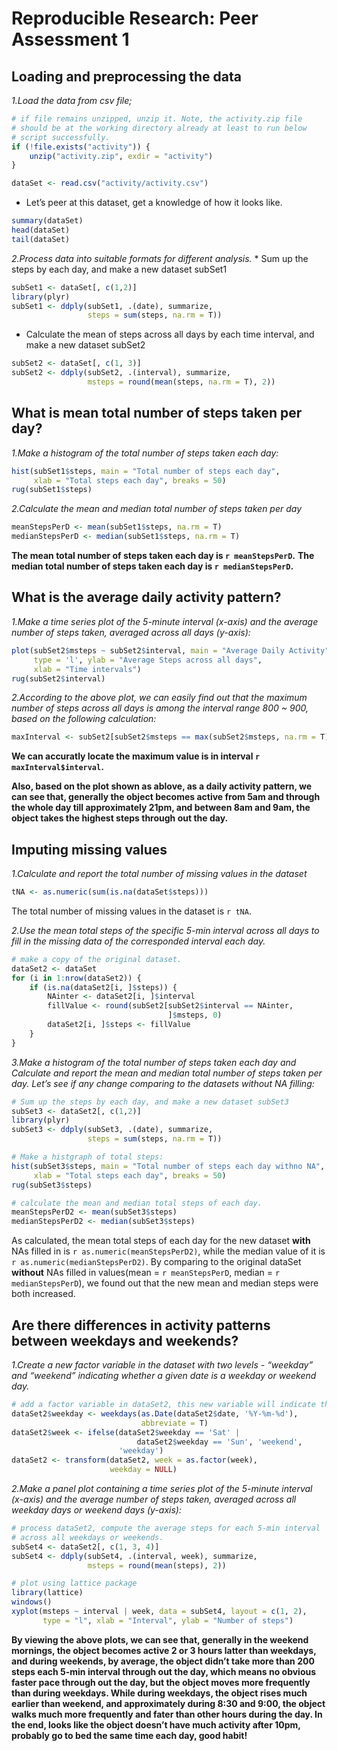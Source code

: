 # Reproducible Research: Peer Assessment 1


## Loading and preprocessing the data
*1.Load the data from csv file;*
```r
# if file remains unzipped, unzip it. Note, the activity.zip file 
# should be at the working directory already at least to run below 
# script successfully.
if (!file.exists("activity")) {
    unzip("activity.zip", exdir = "activity")
}

dataSet <- read.csv("activity/activity.csv")
```
* Let's peer at this dataset, get a knowledge of how it looks like.

```r
summary(dataSet)
head(dataSet)
tail(dataSet)
```
*2.Process data into suitable formats for different analysis.*
* Sum up the steps by each day, and make a new dataset subSet1
```r
subSet1 <- dataSet[, c(1,2)]
library(plyr)
subSet1 <- ddply(subSet1, .(date), summarize, 
                 steps = sum(steps, na.rm = T))
```
* Calculate the mean of steps across all days by each time interval, and make a new dataset subSet2
```r
subSet2 <- dataSet[, c(1, 3)]
subSet2 <- ddply(subSet2, .(interval), summarize, 
                 msteps = round(mean(steps, na.rm = T), 2))
```

## What is mean total number of steps taken per day?
*1.Make a histogram of the total number of steps taken each day:*

```r
hist(subSet1$steps, main = "Total number of steps each day",
     xlab = "Total steps each day", breaks = 50)
rug(subSet1$steps)
```

*2.Calculate the mean and median total number of steps taken per day*

```r
meanStepsPerD <- mean(subSet1$steps, na.rm = T)
medianStepsPerD <- median(subSet1$steps, na.rm = T)
```
**The mean total number of steps taken each day is `r meanStepsPerD`.**
**The median total number of steps taken each day is `r medianStepsPerD`.**

## What is the average daily activity pattern?
*1.Make a time series plot of the 5-minute interval (x-axis) and the average number of steps taken, averaged across all days (y-axis):*

```r
plot(subSet2$msteps ~ subSet2$interval, main = "Average Daily Activity",
     type = 'l', ylab = "Average Steps across all days",
     xlab = "Time intervals")
rug(subSet2$interval)
```

*2.According to the above plot, we can easily find out that the maximum number of steps across all days is among the interval range 800 ~ 900, based on the following calculation:*

```r
maxInterval <- subSet2[subSet2$msteps == max(subSet2$msteps, na.rm = T),]
```
**We can accuratly locate the maximum value is in interval `r maxInterval$interval`.**

**Also, based on the plot shown as ablove, as a daily activity pattern, we can see that, generally the object becomes active from 5am and through the whole day till approximately 21pm, and between 8am and 9am, the object takes the highest steps through out the day.**

## Imputing missing values
*1.Calculate and report the total number of missing values in the dataset*

```r
tNA <- as.numeric(sum(is.na(dataSet$steps)))
```
The total number of missing values in the dataset is `r tNA`.

*2.Use the mean total steps of the specific 5-min interval across all days to fill in the missing data of the corresponded interval each day.*

```r
# make a copy of the original dataset.
dataSet2 <- dataSet
for (i in 1:nrow(dataSet2)) {
    if (is.na(dataSet2[i, ]$steps)) {
        NAinter <- dataSet2[i, ]$interval
        fillValue <- round(subSet2[subSet2$interval == NAinter,  
                                   ]$msteps, 0)
        dataSet2[i, ]$steps <- fillValue
    }
}
```

*3.Make a histogram of the total number of steps taken each day and Calculate and report the mean and median total number of steps taken per day. Let's see if any change comparing to the datasets without NA filling:*

```r
# Sum up the steps by each day, and make a new dataset subSet3
subSet3 <- dataSet2[, c(1,2)]
library(plyr)
subSet3 <- ddply(subSet3, .(date), summarize, 
                 steps = sum(steps, na.rm = T))

# Make a histgraph of total steps:
hist(subSet3$steps, main = "Total number of steps each day withno NA",
     xlab = "Total steps each day", breaks = 50)
rug(subSet3$steps)

# calculate the mean and median total steps of each day.
meanStepsPerD2 <- mean(subSet3$steps)
medianStepsPerD2 <- median(subSet3$steps)
```

As calculated, the mean total steps of each day for the new dataset **with** NAs filled in is `r as.numeric(meanStepsPerD2)`, while the median value of it is `r as.numeric(medianStepsPerD2)`. By comparing to the original dataSet **without** NAs filled in values(mean = `r meanStepsPerD`, median = `r medianStepsPerD`), we found out that the new mean and median steps were both increased.

## Are there differences in activity patterns between weekdays and weekends?
*1.Create a new factor variable in the dataset with two levels - "weekday" and "weekend" indicating whether a given date is a weekday or weekend day.*

```r
# add a factor variable in dataSet2, this new variable will indicate the date whether weekday or weekend.
dataSet2$weekday <- weekdays(as.Date(dataSet2$date, '%Y-%m-%d'), 
                             abbreviate = T)
dataSet2$week <- ifelse(dataSet2$weekday == 'Sat' | 
                            dataSet2$weekday == 'Sun', 'weekend',
                        'weekday')
dataSet2 <- transform(dataSet2, week = as.factor(week), 
                      weekday = NULL)
```

*2.Make a panel plot containing a time series plot of the 5-minute interval (x-axis) and the average number of steps taken, averaged across all weekday days or weekend days (y-axis):*

```r
# process dataSet2, compute the average steps for each 5-min interval 
# across all weekdays or weekends.
subSet4 <- dataSet2[, c(1, 3, 4)]
subSet4 <- ddply(subSet4, .(interval, week), summarize, 
                 msteps = round(mean(steps), 2))

# plot using lattice package
library(lattice)
windows()
xyplot(msteps ~ interval | week, data = subSet4, layout = c(1, 2),
       type = "l", xlab = "Interval", ylab = "Number of steps")
```

**By viewing the above plots, we can see that, generally in the weekend mornings, the object becomes active 2 or 3 hours latter than weekdays, and during weekends, by average, the object didn't take more than 200 steps each 5-min interval through out the day, which means no obvious faster pace through out the day, but the object moves more frequently than during weekdays. While during weekdays, the object rises much earlier than weekend, and approximately during 8:30 and 9:00, the object walks much more frequently and fater than other hours during the day. In the end, looks like the object doesn't have much activity after 10pm, probably go to bed the same time each day, good habit!**